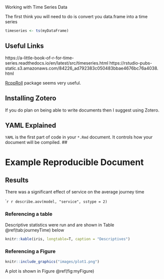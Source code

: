 Working with Time Series Data

The first think you will need to do is convert you data.frame into a time series 

```r
timeseries <- ts(myDataFrame)
```



## Useful Links

https://a-little-book-of-r-for-time-series.readthedocs.io/en/latest/src/timeseries.html
https://rstudio-pubs-static.s3.amazonaws.com/84226_ad792383c050483bbae4676bc76a4038.html

[RcppRoll](https://cran.r-project.org/web/packages/RcppRoll/RcppRoll.pdf) package seems very useful.

## Installing Zotero
If you do plan on being able to write documents then I suggest using Zotero. 

## YAML Explained

`YAML` is the first part of code in your `*.Rmd` document. It controls how your document will be compiled.
## 


# Example Reproducible Document

## Results

There was a significant effect of service on the average journey time 

````r
r describe.aov(model, "service", sstype = 2)
```

### Referencing a table 

Descriptive statistics were run and are shown in Table \@ref(tab:journeyTime) below 
```r
knitr::kable(iris, longtable=T, caption = "Descriptives")
```

### Referencing a Figure 

```r
knitr::include_graphics("images/plot1.png")
```

A plot is shown in  Figure \@ref(fig:myFigure)
